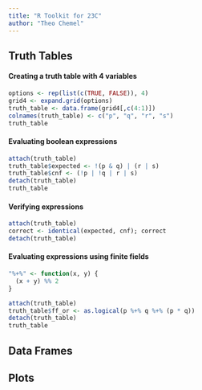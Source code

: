 ```yaml
---
title: "R Toolkit for 23C"
author: "Theo Chemel"
---
```


## Truth Tables

#### Creating a truth table with 4 variables

```r
options <- rep(list(c(TRUE, FALSE)), 4)
grid4 <- expand.grid(options)
truth_table <- data.frame(grid4[,c(4:1)])
colnames(truth_table) <- c("p", "q", "r", "s")
truth_table
```

#### Evaluating boolean expressions
```r
attach(truth_table)
truth_table$expected <- !(p & q) | (r | s)
truth_table$cnf <- (!p | !q | r | s)
detach(truth_table)
truth_table
```

#### Verifying expressions
``` r
attach(truth_table)
correct <- identical(expected, cnf); correct
detach(truth_table)
```

#### Evaluating expressions using finite fields
```r
"%+%" <- function(x, y) {
  (x + y) %% 2
}

attach(truth_table)
truth_table$ff_or <- as.logical(p %+% q %+% (p * q))
detach(truth_table)
truth_table
```

## Data Frames

## Plots